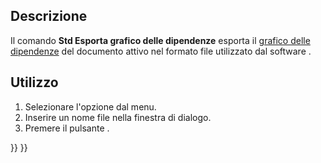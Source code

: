 <languages/>

{{Docnav/it
|[[Std_DependencyGraph/it|Grafico delle dipendenze]]
|[[Std_ProjectUtil/it|Utilità di progetto]]
|[[Std_Tools_Menu/it|Menu strumenti]]
|IconL=Std_DependencyGraph.svg
|IconR=Std_ProjectUtil.svg
|IconC=Freecad.svg
}}

{{GuiCommand/it
|Name=Std ExportDependencyGraph
|Name=Esporta grafico delle dipendenze
|MenuLocation=Strumenti → Esporta grafico dipendenze...
|Workbenches=Tutti
|Version=0.21
|SeeAlso=[[Std_DependencyGraph/it|Grafico delle dipendenze]]
}}

<span id="Description"></span>
==Descrizione==

Il comando '''Std Esporta grafico delle dipendenze''' esporta il [[Std_DependencyGraph/it|grafico delle dipendenze]] del documento attivo nel formato file {{FileName|*.gv}} utilizzato dal software [https://graphviz.org/Graphviz ].

<span id="Usage"></span>
==Utilizzo==

# Selezionare l'opzione {{MenuCommand|Strumenti → Esporta grafico dipendenze...}} dal menu.
# Inserire un nome file nella finestra di dialogo.
# Premere il pulsante {{Button|Salva}}.


{{Docnav/it
|[[Std_DependencyGraph/it|Grafico delle dipendenze]]
|[[Std_ProjectUtil/it|Utilità di progetto]]
|[[Std_Tools_Menu/it|Menu strumenti]]
|IconL=Std_DependencyGraph.svg
|IconR=Std_ProjectUtil.svg
|IconC=Freecad.svg
}}

{{Std_Base_navi{{#translation:}}}}
{{Userdocnavi{{#translation:}}}}